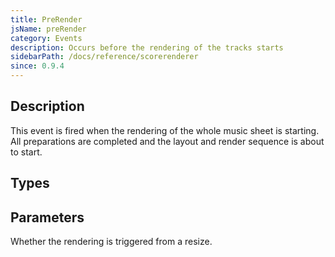 ```yaml
---
title: PreRender
jsName: preRender
category: Events
description: Occurs before the rendering of the tracks starts
sidebarPath: /docs/reference/scorerenderer
since: 0.9.4
---
```



## Description
This event is fired when the rendering of the whole music sheet is starting. All
preparations are completed and the layout and render sequence is about to start. 

<EventDescription metadata={metadata} />

## Types

<TypeTable>
    <TypeRow type="net" name="Action" />    
    <TypeRow type="js" name="function()" />    
</TypeTable>

## Parameters

<ParameterTable>
    <ParameterRow platform="all" name="resize" type="bool">
        Whether the rendering is triggered from a resize.  
    </ParameterRow>
</ParameterTable>